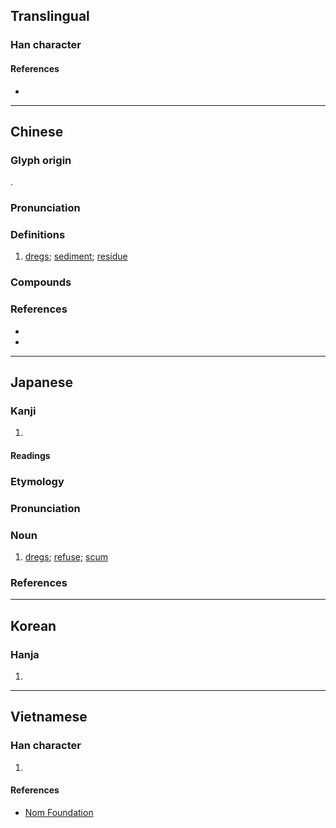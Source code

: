 {{character info}}
==Translingual==

===Han character===
{{Han char|rn=85|rad=水|as=10|sn=13|four=33141|canj=EJYJ|ids=⿰氵宰}}

====References====
* {{Han ref|kx=0643.050|dkj=18034|dj=1050.120|hdz=31709.010|uh=6ED3|ud=28371|bh=B7BA|bd=47034}}

----

==Chinese==
{{zh-forms}}

===Glyph origin===
{{Han etym}}
{{Han compound|水|alt1=氵|宰|ls=psc|c1=s|c2=p}}.

===Pronunciation===
{{zh-pron
|m=zǐ
|m-s=zi3
|c=zi2
|h=pfs=
|md=
|mn=ml:chái/qz:chír/xm,zz:chú/tw:tái/tw:cháiⁿ/tw:lái
|mn_note=chái - vernacular; chír/chú - literary
|w=
|mc=y
|oc=y
|cat=n
}}

===Definitions===
{{zh-hanzi}}

# [[dregs]]; [[sediment]]; [[residue]]

===Compounds===
{{zh-der|囂滓|秕滓|渣滓|滓穢|滓方|泥滓}}

===References===
* {{R:yue:Hanzi}}
* {{thcwd|9716}}

----

==Japanese==

===Kanji===
{{ja-kanji|grade=|rs=水10}}

# {{rfdef|ja|sort=水10}}

====Readings====
{{ja-readings
|goon=し
|kanon=し
|kanyoon=さい
|kun=おり-, かす-
}}

===Etymology===
{{wp|lang=ja}}
{{ja-kanjitab|かす|yomi=k}}
{{rfe|ja}}

===Pronunciation===
{{ja-pron|かす|y=k|acc=1|acc_ref=DJR}}

===Noun===
{{ja-noun|かす|カス}}

# [[dreg|dregs]]; [[refuse]]; [[scum]]
#: {{ja-usex|[[消しゴム]]の'''カス'''|けしゴム の '''カス'''|eraser '''dust'''}}

===References===
<references/>

----

==Korean==

===Hanja===
{{ko-hanja|hangeul=재|eumhun=|rv=jae|mr=chae|y=cay}}

# {{rfdef|ko|sort=水10}}

----

==Vietnamese==

===Han character===
{{vi-hantu|[[chỉ]], [[trể]]|rs=水10}}

# {{rfdef|vi|sort=水10}}

====References====
* [http://nomfoundation.org/common/nom_details.php?codepoint=6ed3 Nom Foundation]